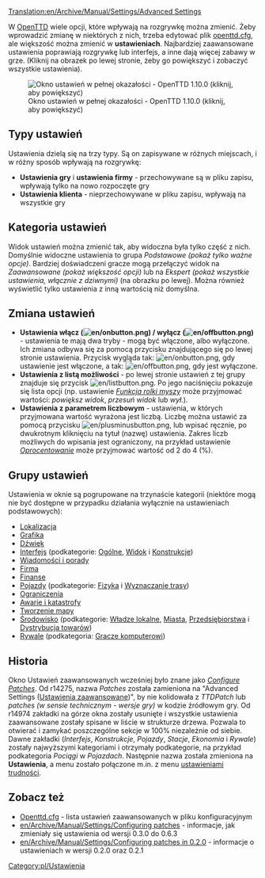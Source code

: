 [[Translation:en/Archive/Manual/Settings/Advanced Settings]]


{{pl/Spis treści}}

W [[pl/Manual/OpenTTD|OpenTTD]] wiele opcji, które wpływają na rozgrywkę można zmienić. Żeby wprowadzić zmianę w niektórych z nich, trzeba edytować plik [[pl/openttd.cfg|openttd.cfg]], ale większość można zmienić w '''ustawieniach'''. Najbardziej zaawansowane ustawienia poprawiają rozgrywkę lub interfejs, a inne dają więcej zabawy w grze. (Kliknij na obrazek po lewej stronie, żeby go powiększyć i zobaczyć wszystkie ustawienia).

[[File:en/Ustawienia.jpeg|thumb|left|Okno ustawień w pełnej okazałości - OpenTTD 1.10.0 (kliknij, aby powiększyć)]]

==Typy ustawień==

Ustawienia dzielą się na trzy typy. Są on zapisywane w różnych  miejscach, i w różny sposób wpływają na rozgrywkę:

*'''Ustawienia gry''' i '''ustawienia firmy''' - przechowywane są w pliku zapisu, wpływają tylko na nowo rozpoczęte gry
*'''Ustawienia klienta''' - nieprzechowywane w pliku zapisu, wpływają na wszystkie gry

==Kategoria ustawień==

Widok ustawień można zmienić tak, aby widoczna była tylko część z nich. Domyślnie widoczne ustawienia to grupa ''Podstawowe (pokaż tylko ważne opcje)''. Bardziej doświadczeni gracze mogą przełączyć widok na ''Zaawansowane (pokaż większość opcji)'' lub na ''Ekspert (pokaż wszystkie ustawienia, włącznie z dziwnymi)'' (na obrazku po lewej). Można również wyświetlić tylko ustawienia z inną wartością niż domyślna.

==Zmiana ustawień==

* '''Ustawienia włącz ([[File:en/onbutton.png]]) / wyłącz ([[File:en/offbutton.png]])''' - ustawienia te mają dwa tryby - mogą być włączone, albo wyłączone. Ich zmiana odbywa się za pomocą przycisku znajdującego się po lewej stronie ustawienia. Przycisk wygląda tak: [[File:en/onbutton.png]], gdy ustawienie jest włączone, a tak: [[File:en/offbutton.png]], gdy jest wyłączone.
* '''Ustawienia z listą możliwości''' - po lewej stronie ustawień z tej grupy znajduje się przycisk [[File:en/listbutton.png]]. Po jego naciśnięciu pokazuje się lista opcji (np. ustawienie [[pl/Ustawienia/Interfejs#Widok#Funkcja rolki myszy|''Funkcja rolki myszy'']] może przyjmować wartości: ''powiększ widok'', ''przesuń widok'' lub ''wył.'').
* '''Ustawienia z parametrem liczbowym''' - ustawienia, w których przyjmowana wartość wyrażona jest liczbą. Liczbę można ustawić za pomocą przycisku [[File:en/plusminusbutton.png]], lub wpisać ręcznie, po dwukrotnym kliknięciu na tytuł (nazwę) ustawienia. Zakres liczb możliwych do wpisania jest ograniczony, na przykład ustawienie [[pl/Ustawienia/Finanse#Oprocentowanie|''Oprocentowanie'']] może przyjmować wartość od 2 do 4 (%).

==Grupy ustawień==

Ustawienia w oknie są pogrupowane na trzynaście kategorii (niektóre mogą nie być dostępne w przypadku działania wyłącznie na ustawieniach podstawowych):
* [[pl/Ustawienia/Lokalizacja|Lokalizacja]]
* [[pl/Ustawienia/Grafika|Grafika]]
* [[pl/Ustawienia/Dźwięk|Dźwięk]]
* [[pl/Ustawienia/Interfejs|Interfejs]] (podkategorie: [[pl/Ustawienia/Interfejs#Ogólne|Ogólne]], [[pl/Ustawienia/Interfejs#Widok|Widok]] i [[pl/Ustawienia/Interfejs#Konstrukcje|Konstrukcje]])
* [[pl/Ustawienia/Wiadomości i porady|Wiadomości i porady]]
* [[pl/Ustawienia/Firma|Firma]]
* [[pl/Ustawienia/Finanse|Finanse]]
* [[pl/Ustawienia/Pojazdy|Pojazdy]] (podkategorie: [[pl/Ustawienia/Pojazdy#Fizyka|Fizyka]] i [[pl/Ustawienia/Pojazdy#Wyznaczanie trasy|Wyznaczanie trasy]])
* [[pl/Ustawienia/Ograniczenia|Ograniczenia]]
* [[pl/Ustawienia/Awarie i katastrofy|Awarie i katastrofy]]
* [[pl/Ustawienia/Tworzenie mapy|Tworzenie mapy]]
* [[pl/Ustawienia/Środowisko|Środowisko]] (podkategorie: [[pl/Ustawienia/Środowisko#Władze lokalne|Władze lokalne]], [[pl/Ustawienia/Środowisko#Miasta|Miasta]], [[pl/Ustawienia/Środowisko#Przedsiębiorstwa|Przedsiębiorstwa]] i [[pl/Ustawienia/Środowisko#Dystrybucja towarów|Dystrybucja towarów]])
* [[pl/Ustawienia/Rywale|Rywale]] (podkategoria: [[pl/Ustawienia/Rywale#Gracze komputerowi|Gracze komputerowi]])

{{en/-}}
==Historia==

Okno Ustawień zaawansowanych wcześniej było znane jako ''[[en/Archive/Manual/Settings/Configuring patches|Configure Patches]]''. Od r14275, nazwa ''Patches'' została zamieniona na "Advanced Settings ([[pl/Archive/Manual/Settings/Zaawansowane ustawienia|Ustawienia zaawansowane]])", by nie kolidowała z ''TTDPatch'' lub ''patches (w sensie technicznym - wersje gry)'' w kodzie źródłowym gry. Od r14974 zakładki na górze okna zostały usunięte i wszystkie ustawienia zaawansowane zostały spisane w liście w strukturze drzewa. Pozwala to otwierać i zamykać poszczególne sekcje w 100% niezależnie od siebie. Dawne zakładki (''Interfejs'', ''Konstrukcje'', ''Pojazdy'', ''Stacje'', ''Ekonomia'' i ''Rywale'') zostały najwyższymi kategoriami i otrzymały podkategorie, na przykład podkategoria ''Pociągi'' w ''Pojazdach''. Następnie nazwa została zmieniona na '''Ustawienia''', a menu zostało połączone m.in. z menu [[pl/Archive/Manual/Settings/Trudność|ustawieniami trudności]].

==Zobacz też==
*[[pl/Archive/Manual/Settings/Openttd.cfg|Openttd.cfg]] - lista ustawień zaawansowanych w pliku konfiguracyjnym
*[[en/Archive/Manual/Settings/Configuring patches]] - informacje, jak zmieniały się ustawienia od wersji 0.3.0 do 0.6.3
*[[en/Archive/Manual/Settings/Configuring patches in 0.2.0]] - informacje o ustawieniach w wersji 0.2.0 oraz 0.2.1

[[Category:pl/Ustawienia]]